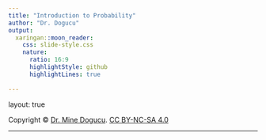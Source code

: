 ```yaml
---
title: "Introduction to Probability"
author: "Dr. Dogucu"
output: 
  xaringan::moon_reader:
    css: slide-style.css
    nature:
      ratio: 16:9
      highlightStyle: github
      highlightLines: true
      
---
```


layout: true
  
<div class="my-header"></div>

<div class="my-footer"> 
 Copyright &copy; <a href="https://mdogucu.ics.uci.edu">Dr. Mine Dogucu</a>. <a href="https://creativecommons.org/licenses/by-nc-sa/4.0/">CC BY-NC-SA 4.0</a></div> 

---

